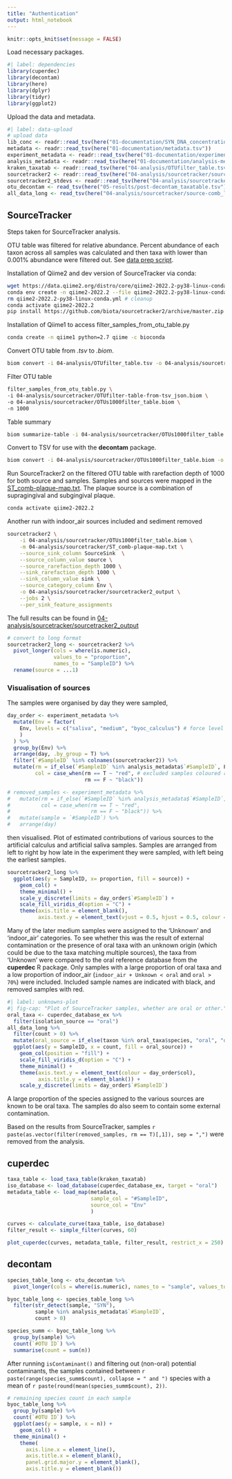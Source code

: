```yaml
---
title: "Authentication"
output: html_notebook
---
```


```r
knitr::opts_knit$set(message = FALSE)
```

Load necessary packages.

```r
#| label: dependencies
library(cuperdec)
library(decontam)
library(here)
library(dplyr)
library(tidyr)
library(ggplot2)
```

Upload the data and metadata.

```r
#| label: data-upload
# upload data
lib_conc <- readr::read_tsv(here("01-documentation/SYN_DNA_concentrations.tsv")) # library concentrations
metadata <- readr::read_tsv(here("01-documentation/metadata.tsv"))
experiment_metadata <- readr::read_tsv(here("01-documentation/experiment-metadata.tsv"))
analysis_metadata <- readr::read_tsv(here("01-documentation/analysis-metadata.tsv"))
kraken_taxatab <- readr::read_tsv(here("04-analysis/OTUfilter_table.tsv"))
sourcetracker2 <- readr::read_tsv(here("04-analysis/sourcetracker/sourcetracker2_output/mixing_proportions.txt"))
sourcetracker2_stdevs <- readr::read_tsv(here("04-analysis/sourcetracker/sourcetracker2_output/mixing_proportions_stds.txt")) 
otu_decontam <- read_tsv(here("05-results/post-decontam_taxatable.tsv"))
all_data_long <- read_tsv(here("04-analysis/sourcetracker/source-comb_long.tsv"))
```

## SourceTracker

Steps taken for SourceTracker analysis.

OTU table was filtered for relative abundance. Percent abundance of each taxon
across all samples was calculated and then taxa with lower than 0.001% abundance
were filtered out. See [data prep script](../02-scripts/01-dataprep.R).

Installation of Qiime2 and dev version of SourceTracker via conda:

```sh
wget https://data.qiime2.org/distro/core/qiime2-2022.2-py38-linux-conda.yml
conda env create -n qiime2-2022.2 --file qiime2-2022.2-py38-linux-conda.yml
rm qiime2-2022.2-py38-linux-conda.yml # cleanup
conda activate qiime2-2022.2
pip install https://github.com/biota/sourcetracker2/archive/master.zip
```

Installation of Qiime1 to access filter_samples_from_otu_table.py

```sh
conda create -n qiime1 python=2.7 qiime -c bioconda
```

Convert OTU table from *.tsv* to *.biom*.

```sh
biom convert -i 04-analysis/OTUfilter_table.tsv -o 04-analysis/sourcetracker/OTUfilter-table-from-tsv_json.biom --table-type="OTU table" --to-json
```

Filter OTU table

```sh
filter_samples_from_otu_table.py \
-i 04-analysis/sourcetracker/OTUfilter-table-from-tsv_json.biom \
-o 04-analysis/sourcetracker/OTUs1000filter_table.biom \
-n 1000
```

Table summary

```sh
biom summarize-table -i 04-analysis/sourcetracker/OTUs1000filter_table.biom > 04-analysis/sourcetracker/summary_OTUs1000filter-table.txt
```

Convert to TSV for use with the **decontam** package.

```sh
biom convert -i 04-analysis/sourcetracker/OTUs1000filter_table.biom -o 04-analysis/decontam/pre-decontam_OTUfiltered-table_from-biom.tsv --to-tsv
```

Run SourceTracker2 on the filtered OTU table with rarefaction depth of 1000
for both source and samples. Samples and sources were mapped in the
[ST_comb-plaque-map.txt](../04-analysis/sourcetracker/ST_comb-plaque-map.txt).
The plaque source is a combination of supragingival and subgingival plaque.

```sh
conda activate qiime2-2022.2
```

Another run with indoor_air sources included and sediment removed

```sh
sourcetracker2 \
    -i 04-analysis/sourcetracker/OTUs1000filter_table.biom \
    -m 04-analysis/sourcetracker/ST_comb-plaque-map.txt \
    --source_sink_column SourceSink  \
    --source_column_value source \
    --source_rarefaction_depth 1000 \
    --sink_rarefaction_depth 1000 \
    --sink_column_value sink \
    --source_category_column Env \
    -o 04-analysis/sourcetracker/sourcetracker2_output \
    --jobs 2 \
    --per_sink_feature_assignments
```

The full results can be found in [04-analysis/sourcetracker/sourcetracker2_output](../04-analysis/sourcetracker/sourcetracker2_output/)

```r
# convert to long format
sourcetracker2_long <- sourcetracker2 %>%
  pivot_longer(cols = where(is.numeric), 
               values_to = "proportion", 
               names_to = "SampleID") %>%
  rename(source = ...1)
```


### Visualisation of sources

The samples were organised by day they were sampled,

```r
day_order <- experiment_metadata %>%
  mutate(Env = factor(
    Env, levels = c("saliva", "medium", "byoc_calculus") # force level order so it doesn't order alphabetically
    ) 
  ) %>% 
  group_by(Env) %>%
  arrange(day, .by_group = T) %>%
  filter(`#SampleID` %in% colnames(sourcetracker2)) %>%
  mutate(rm = if_else(`#SampleID` %in% analysis_metadata$`#SampleID`, F, T),
         col = case_when(rm == T ~ "red", # excluded samples coloured red
                         rm == F ~ "black"))

# removed_samples <- experiment_metadata %>%
#   mutate(rm = if_else(`#SampleID` %in% analysis_metadata$`#SampleID`, F, T),
#          col = case_when(rm == T ~ "red",
#                          rm == F ~ "black")) %>% 
#   mutate(sample = `#SampleID`) %>%
#   arrange(day)
```

then visualised. Plot of estimated contributions of various sources to the artificial calculus and artificial saliva samples. Samples are arranged from left to right by how late in the experiment they were sampled, with left being the earliest samples.

```r
sourcetracker2_long %>% 
  ggplot(aes(y = SampleID, x= proportion, fill = source)) +
    geom_col() +
    theme_minimal() +
    scale_y_discrete(limits = day_order$`#SampleID`) +
    scale_fill_viridis_d(option = "C") +
    theme(axis.title = element_blank(),
          axis.text.y = element_text(vjust = 0.5, hjust = 0.5, colour = day_order$col))
```

Many of the later medium samples were assigned to the 'Unknown' and 'indoor_air'
categories. To see whether this was the result of external
contamination or the presence of oral taxa with an unknown origin (which could be
due to the taxa matching multiple sources), the taxa from 'Unknown' were compared
to the oral reference database from the **cuperdec** R package. Only samples with
a large proportion of oral taxa and a low proportion of indoor_air
(`indoor_air + Unknown < oral` and `oral > 70%`) were included. Included sample
names are indicated with black, and removed samples with red.

```r
#| label: unknowns-plot
#| fig-cap: "Plot of SourceTracker samples, whether are oral or other."
oral_taxa <- cuperdec_database_ex %>%
  filter(isolation_source == "oral")
all_data_long %>% 
  filter(count > 0) %>% 
  mutate(oral_source = if_else(taxon %in% oral_taxa$species, "oral", "other")) %>%
  ggplot(aes(y = SampleID, x = count, fill = oral_source)) +
    geom_col(position = "fill") +
    scale_fill_viridis_d(option = "C") +
    theme_minimal() +
    theme(axis.text.y = element_text(colour = day_order$col),
          axis.title.y = element_blank()) +
    scale_y_discrete(limits = day_order$`#SampleID`)
```

A large proportion of the species assigned to the various sources are known to
be oral taxa. The samples do also seem to contain some external contamination.

Based on the results from SourceTracker, samples
`r paste(as.vector(filter(removed_samples, rm == T)[,1]), sep = ",")`
were removed from the analysis.

## cuperdec

```r
taxa_table <- load_taxa_table(kraken_taxatab)
iso_database <- load_database(cuperdec_database_ex, target = "oral")
metadata_table <- load_map(metadata,
                           sample_col = "#SampleID",
                           source_col = "Env"
                           )

curves <- calculate_curve(taxa_table, iso_database)
filter_result <- simple_filter(curves, 60)
```

```r
plot_cuperdec(curves, metadata_table, filter_result, restrict_x = 250)
```

## decontam

```r
species_table_long <- otu_decontam %>%
  pivot_longer(cols = where(is.numeric), names_to = "sample", values_to = "count")

byoc_table_long <- species_table_long %>% 
  filter(str_detect(sample, "SYN"),
         sample %in% analysis_metadata$`#SampleID`,
         count > 0)

species_summ <- byoc_table_long %>%
  group_by(sample) %>%
  count(`#OTU ID`) %>%
  summarise(count = sum(n))
```

After running `isContaminant()` and filtering out (non-oral) potential contaminants,
the samples contained between
`r paste(range(species_summ$count), collapse = " and ")`
species with a mean of
`r paste(round(mean(species_summ$count), 2))`.

```r
# remaining species count in each sample
byoc_table_long %>% 
  group_by(sample) %>%
  count(`#OTU ID`) %>% 
  ggplot(aes(y = sample, x = n)) +
    geom_col() +
  theme_minimal() +
    theme(
      axis.line.x = element_line(),
      axis.title.x = element_blank(),
      panel.grid.major.y = element_blank(),
      axis.title.y = element_blank())
```

